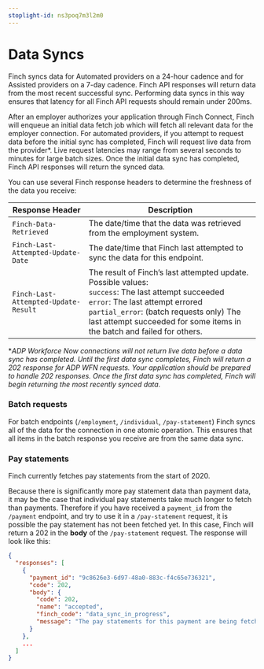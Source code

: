 ```yaml
---
stoplight-id: ns3poq7m3l2m0
---
```


# Data Syncs

Finch syncs data for Automated providers on a 24-hour cadence and for Assisted providers on a 7-day cadence. Finch API responses will return data from the most recent successful sync. Performing data syncs in this way ensures that latency for all Finch API requests should remain under 200ms.

After an employer authorizes your application through Finch Connect, Finch will enqueue an initial data fetch job which will fetch all relevant data for the employer connection. For automated providers, if you attempt to request data before the initial sync has completed, Finch will request live data from the provider*. Live request latencies may range from several seconds to minutes for large batch sizes. Once the initial data sync has completed, Finch API responses will return the synced data.

You can use several Finch response headers to determine the freshness of the data you receive:

Response Header | Description
-------|--------------
`Finch-Data-Retrieved` |	The date/time that the data was retrieved from the employment system.
`Finch-Last-Attempted-Update-Date` | The date/time that Finch last attempted to sync the data for this endpoint.
`Finch-Last-Attempted-Update-Result` | The result of Finch’s last attempted update. Possible values:<br />`success`: The last attempt succeeded<br />`error`: The last attempt errored<br />`partial_error`: (batch requests only) The last attempt succeeded for some items in the batch and failed for others.

**ADP Workforce Now connections will not return live data before a data sync has completed. Until the first data sync completes, Finch will return a 202 response for ADP WFN requests. Your application should be prepared to handle 202 responses. Once the first data sync has completed, Finch will begin returning the most recently synced data.*

### Batch requests

For batch endpoints (`/employment`, `/individual`, `/pay-statement`) Finch syncs all of the data for the connection in one atomic operation. This ensures that all items in the batch response you receive are from the same data sync.

### Pay statements

Finch currently fetches pay statements from the start of 2020.

Because there is significantly more pay statement data than payment data, it may be the case that individual pay statements take much longer to fetch than payments. Therefore if you have received a `payment_id` from the `/payment` endpoint, and try to use it in a `/pay-statement` request, it is possible the pay statement has not been fetched yet. In this case, Finch will return a 202 in the **body** of the `/pay-statement` request. The response will look like this:
```json
{
  "responses": [
    {
      "payment_id": "9c8626e3-6d97-48a0-883c-f4c65e736321",
      "code": 202,
      "body": {
        "code": 202,
        "name": "accepted",
        "finch_code": "data_sync_in_progress",
        "message": "The pay statements for this payment are being fetched. Please check back later."
      }
    },
    ...
  ]
}

```
